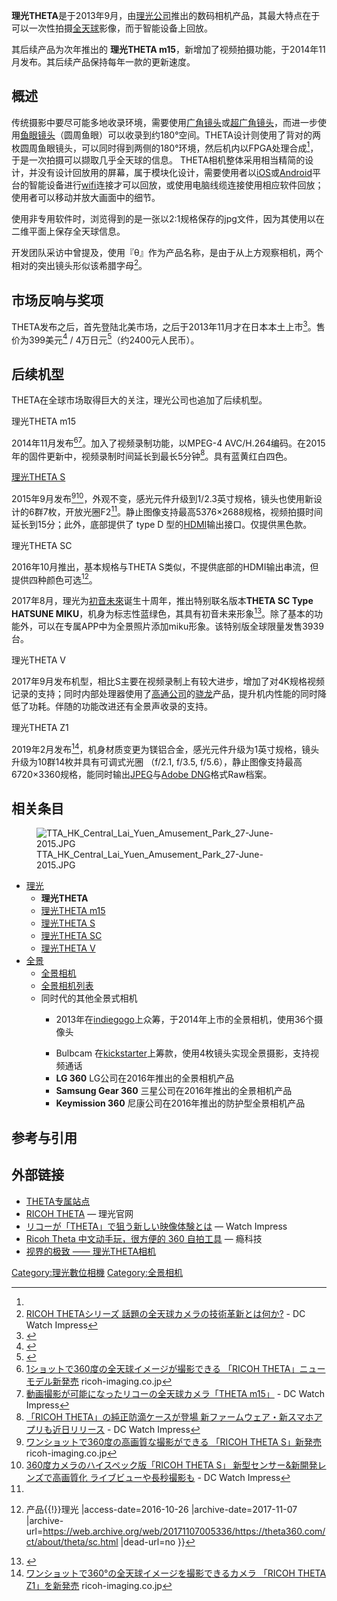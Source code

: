 {{about|理光公司的初代全天球相机，不是理光THETA系列相机列表|希腊字母|Θ|该系列机型|理光THETA系列}}

{{Infobox camera |
  model   = [[理光|理光]] THETA |
  image = [[File:RICOH_THETA_FRONT.jpg|200px]] |
  kind   = 紧凑型数码相机 |
  sensor   = |
  res = 3584 × 1792|
shutter = 程序自动曝光|
metering = |
speedRange = |
flash = |
emode =  程序自动曝光|
mmode =  自动测光|
fmode =  |
  shutterRange = |
  viewfinder = |
  storage = [[TF卡|TF卡]]|
  battery = 内置不可拆锂离子电池|
rearLCD = |
cont = |
weight= 95g
}}
'''理光THETA'''是于2013年9月，由[[理光|理光公司]]推出的数码相机产品，其最大特点在于可以一次性拍摄[[全景|全天球]]影像，而于智能设备上回放。

其后续产品为次年推出的 '''理光THETA m15'''，新增加了视频拍摄功能，于2014年11月发布。其后续产品保持每年一款的更新速度。

==概述==
传统摄影中要尽可能多地收录环境，需要使用[[广角镜头|广角镜头]]或[[超广角镜头|超广角镜头]]，而进一步使用[[鱼眼镜头|鱼眼镜头]]（圆周鱼眼）可以收录到约180°空间。THETA设计则使用了背对的两枚圆周鱼眼镜头，可以同时得到两侧的180°环境，然后机内以FPGA处理合成<ref name="nikkeibp" />，于是一次拍摄可以撷取几乎全天球的信息。
THETA相机整体采用相当精简的设计，并没有设计回放用的屏幕，属于模块化设计，需要使用者以[[iOS|iOS]]或[[Android|Android]]平台的智能设备进行[[wifi|wifi]]连接才可以回放，或使用电脑线缆连接使用相应软件回放；使用者可以移动并放大画面中的细节。

使用非专用软件时，浏览得到的是一张以2:1规格保存的jpg文件，因为其使用{{link-en|等距长方投影|Equirectangular projection}}以在二维平面上保存全天球信息。

开发团队采访中曾提及，使用『θ』作为产品名称，是由于从上方观察相机，两个相对的突出镜头形似该希腊字母<ref>[http://dc.watch.impress.co.jp/docs/news/interview_dcm/735470.html RICOH THETAシリーズ 話題の全天球カメラの技術革新とは何か?] {{Wayback|url=http://dc.watch.impress.co.jp/docs/news/interview_dcm/735470.html |date=20201205024419 }} - DC Watch Impress{{ja}}</ref>。

==市场反响与奖项==
THETA发布之后，首先登陆北美市场，之后于2013年11月才在日本本土上市<ref>{{cite web | title = 全天球カメラ「RICOH THETA」の国内発売が決定 | url = http://dc.watch.impress.co.jp/docs/news/20131025_620825.html | access-date = 2015-04-15 | archive-date = 2016-03-04 | archive-url = https://web.archive.org/web/20160304202900/http://dc.watch.impress.co.jp/docs/news/20131025_620825.html | dead-url = no }}</ref>。售价为399美元<ref>{{cite web | title = Ricoh unveils 360-degree, smartphone-controlled Theta camera | url = http://connect.dpreview.com/post/3986260865/ricoh-unveils-360-degree-smart-phone-controlled-theta-camera | access-date = 2015-04-15 | archive-date = 2016-03-31 | archive-url = https://web.archive.org/web/20160331183437/http://connect.dpreview.com/post/3986260865/ricoh-unveils-360-degree-smart-phone-controlled-theta-camera | dead-url = no }}</ref> / 4万日元<ref name="nikkeibp">{{cite web | title = 全天球撮影ができるRICOH THETAを分析 | url = http://techon.nikkeibp.co.jp/article/MAG/20131225/324779/ | access-date = 2015-04-15 | archive-date = 2016-03-04 | archive-url = https://web.archive.org/web/20160304111915/http://techon.nikkeibp.co.jp/article/MAG/20131225/324779/ | dead-url = no }}</ref>（约2400元人民币）。

==后续机型==
{{main|理光THETA系列}}

THETA在全球市场取得巨大的关注，理光公司也追加了后续机型。

;理光THETA m15
2014年11月发布<ref>[http://news.ricoh-imaging.co.jp/rim_info/2014/20141028_005994.html 1ショットで360度の全天球イメージが撮影できる 「RICOH THETA」ニューモデル新発売] {{Wayback|url=http://news.ricoh-imaging.co.jp/rim_info/2014/20141028_005994.html |date=20190606000517 }} ricoh-imaging.co.jp{{ja}}</ref><ref>[http://av.watch.impress.co.jp/docs/news/20141028_673417.html 動画撮影が可能になったリコーの全天球カメラ「THETA m15」] {{Wayback|url=http://av.watch.impress.co.jp/docs/news/20141028_673417.html |date=20160304140522 }} - DC Watch Impress{{ja}}</ref>。加入了视频录制功能，以MPEG-4 AVC/H.264编码。在2015年的固件更新中，视频录制时间延长到最长5分钟<ref>[http://dc.watch.impress.co.jp/docs/news/20150707_710450.html 「RICOH THETA」の純正防滴ケースが登場 新ファームウェア・新スマホアプリも近日リリース] {{Wayback|url=http://dc.watch.impress.co.jp/docs/news/20150707_710450.html |date=20160429081132 }} - DC Watch Impress{{ja}}</ref>。具有蓝黄红白四色。
;[[理光THETA_S|理光THETA S]]
2015年9月发布<ref>[http://news.ricoh-imaging.co.jp/rim_info/2015/20150904_009355.html ワンショットで360度の高画質な撮影ができる 「RICOH THETA S」新発売] {{Wayback|url=http://news.ricoh-imaging.co.jp/rim_info/2015/20150904_009355.html |date=20190606160752 }} ricoh-imaging.co.jp{{ja}}</ref><ref name="THETASrelease">[http://dc.watch.impress.co.jp/docs/news/20150904_719491.html 360度カメラのハイスペック版「RICOH THETA S」 新型センサー&新開発レンズで高画質化 ライブビューや長秒撮影も] {{Wayback|url=http://dc.watch.impress.co.jp/docs/news/20150904_719491.html |date=20160526071533 }} - DC Watch Impress{{ja}}</ref>，外观不变，感光元件升级到1/2.3英寸规格，镜头也使用新设计的6群7枚，开放光圈F2<ref name="THETASrelease" />。静止图像支持最高5376×2688规格，视频拍摄时间延长到15分；此外，底部提供了 type D 型的[[HDMI|HDMI]]输出接口。仅提供黑色款。

;理光THETA SC
2016年10月推出，基本规格与THETA S类似，不提供底部的HDMI输出串流，但提供四种颜色可选<ref>{{Cite web |url=https://theta360.com/ct/about/theta/sc.html |title=THETA SC{{!}}产品{{!}}理光 |access-date=2016-10-26 |archive-date=2017-11-07 |archive-url=https://web.archive.org/web/20171107005336/https://theta360.com/ct/about/theta/sc.html |dead-url=no }}</ref>。

2017年8月，理光为[[初音未來|初音未來]]诞生十周年，推出特别联名版本'''THETA SC Type HATSUNE MIKU'''，机身为标志性蓝绿色，其具有初音未来形象<ref>{{Cite web |url=http://miku.ricoh/en/ |title=RICOH THETA SC Type HATSUNE MIKU |access-date=2017-11-02 |archive-date=2021-02-24 |archive-url=https://web.archive.org/web/20210224215212/https://miku.ricoh/en/ |dead-url=no }}</ref>。除了基本的功能外，可以在专属APP中为全景照片添加miku形象。该特别版全球限量发售3939台。

;理光THETA V
2017年9月发布机型，相比S主要在视频录制上有较大进步，增加了对4K规格视频记录的支持；同时内部处理器使用了[[高通公司|高通公司]]的[[驍龍|骁龙]]产品，提升机内性能的同时降低了功耗。伴随的功能改进还有全景声收录的支持。

; 理光THETA Z1

2019年2月发布<ref>[http://news.ricoh-imaging.co.jp/rim_info/2019/20190225_027277.html ワンショットで360°の全天球イメージを撮影できるカメラ 「RICOH THETA Z1」を新発売] {{Wayback|url=http://news.ricoh-imaging.co.jp/rim_info/2019/20190225_027277.html |date=20200627121307 }} ricoh-imaging.co.jp{{ja}}</ref>，机身材质变更为镁铝合金，感光元件升级为1英寸规格，镜头升级为10群14枚并具有可调式光圈 （f/2.1, f/3.5, f/5.6），静止图像支持最高6720×3360规格，能同时输出[[JPEG|JPEG]]与[[DNG|Adobe DNG]]格式Raw档案。

==相关条目==
[[File:TTA_HK_Central_Lai_Yuen_Amusement_Park_27-June-2015.JPG|thumb]]
*[[理光|理光]]
**'''理光THETA'''
**[[理光THETA_m15|理光THETA m15]]
**[[理光THETA_S|理光THETA S]]
**[[理光THETA_SC|理光THETA SC]]
**[[理光THETA_V|理光THETA V]]
*[[全景|全景]]
**[[全景相机|全景相机]]
**[[全景相机列表|全景相机列表]]
**同时代的其他全景式相机
***{{link-en|Panono|Panono}} 2013年在[[indiegogo|indiegogo]]上众筹，于2014年上市的全景相机，使用36个摄像头
***Bulbcam 在[[kickstarter|kickstarter]]上筹款，使用4枚镜头实现全景摄影，支持视频通话
***'''LG 360''' LG公司在2016年推出的全景相机产品
***'''Samsung Gear 360''' 三星公司在2016年推出的全景相机产品
***'''Keymission 360''' 尼康公司在2016年推出的防护型全景相机产品

==参考与引用==
{{Reflist}}
{{commonscat|Ricoh THETA}}
==外部链接==
*[https://theta360.com THETA专属站点]
*[http://www.ricoh-imaging.co.jp/japan/products/theta/ RICOH THETA] {{Wayback|url=http://www.ricoh-imaging.co.jp/japan/products/theta/ |date=20200315003444 }} — 理光官网{{ja}}
*[http://av.watch.impress.co.jp/docs/series/rt/20130907_614485.html リコーが「THETA」で狙う新しい映像体験とは] {{Wayback|url=http://av.watch.impress.co.jp/docs/series/rt/20130907_614485.html |date=20160304105948 }} — Watch Impress{{ja}}
*[http://cn.engadget.com/2013/09/09/ricoh-theta-360-chinese-handson/ Ricoh Theta 中文动手玩，很方便的 360 自拍工具] {{Wayback|url=http://cn.engadget.com/2013/09/09/ricoh-theta-360-chinese-handson/ |date=20190622114212 }} — 瘾科技
*[https://web.archive.org/web/20161009220200/http://www.jianshu.com/p/5940e2f6c41b 视界的极致 —— 理光THETA相机]

[[Category:理光數位相機|Category:理光數位相機]]
[[Category:全景相机|Category:全景相机]]